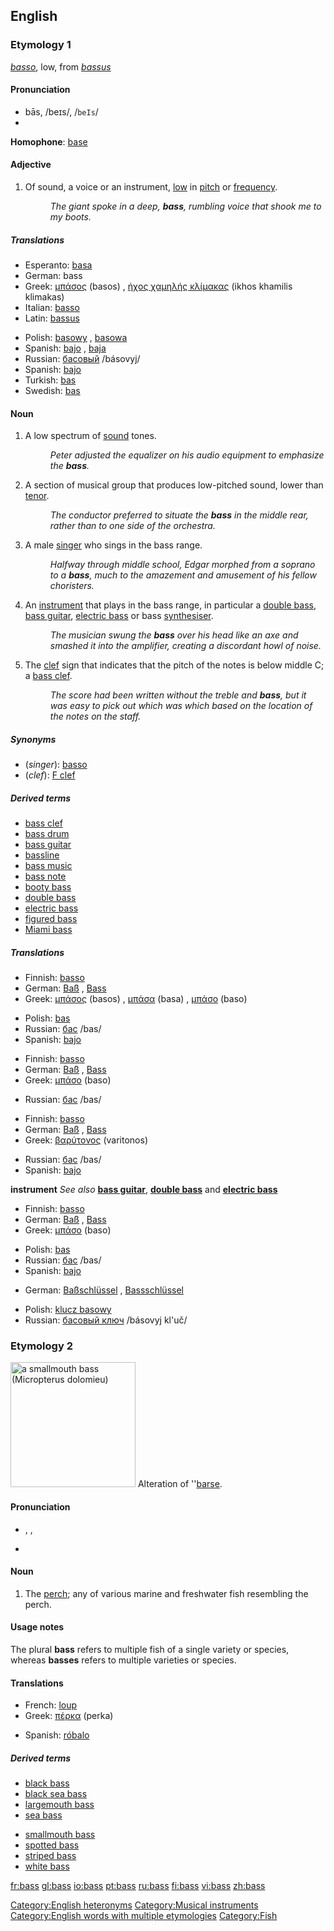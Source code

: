 {{see|bas}}
{{wikipedia}}
==English==

===Etymology 1===
{{It.}} ''[[basso]]'', low, from {{L.}} ''[[bassus]]''

====Pronunciation====
*bās, /beɪs/, /<tt>beIs</tt>/
*{{audio|en-us-bass-low.ogg|Audio (US)}}

'''Homophone''': [[base]]

====Adjective====
{{en-adj}}

# Of sound, a voice or an instrument, [[low]] in [[pitch]] or [[frequency]].
#:''The giant spoke in a deep, '''bass''', rumbling voice that shook me to my boots.''

=====Translations=====
{{trans-top|low in pitch}}
*Esperanto: [[basa]]
*German: bass
*Greek: [[μπάσος]] (basos) {{m}}, [[ήχος χαμηλής κλίμακας]] (ikhos khamilis klimakas) {{m}}
*Italian: [[basso]] {{m}}
*Latin: [[bassus]] {{m}}
{{trans-mid}}
*Polish: [[basowy]] {{m}}, [[basowa]] {{f}}
*Spanish: [[bajo]] {{m}}, [[baja]] {{f}}
*Russian: [[басовый]] /básovyj/
*Spanish: [[bajo]] {{m}}
*Turkish: [[bas]]
*Swedish: [[bas]]
{{trans-bottom}}

====Noun====
{{en-noun|es}}

# A low spectrum of [[sound]] tones.
#:''Peter adjusted the equalizer on his audio equipment to emphasize the '''bass'''.''
# A section of musical group that produces low-pitched sound, lower than [[tenor]].
#:''The conductor preferred to situate the '''bass''' in the middle rear, rather than to one side of the orchestra.''
# A male [[singer]] who sings in the bass range.
#:''Halfway through middle school, Edgar morphed from a soprano to a '''bass''', much to the amazement and amusement of his fellow choristers.''
# An [[instrument]] that plays in the bass range, in particular a [[double bass]], [[bass guitar]], [[electric bass]] or bass [[synthesiser]].
#:''The musician swung the '''bass''' over his head like an axe and smashed it into the amplifier, creating a discordant howl of noise.''
# The [[clef]] sign that indicates that the pitch of the notes is below middle C; a [[bass clef]].
#:''The score had been written without the treble and '''bass''', but it was easy to pick out which was which based on the location of the notes on the staff.''

=====Synonyms=====
*(''singer''): [[basso]]
*(''clef''): [[F clef]]

=====Derived terms=====
*[[bass clef]]
*[[bass drum]]
*[[bass guitar]]
*[[bassline]]
*[[bass music]]
*[[bass note]]
*[[booty bass]]
*[[double bass]]
*[[electric bass]]
*[[figured bass]]
*[[Miami bass]]

=====Translations=====

{{trans-top|low spectrum of sound}}
*Finnish: [[basso]]
*German: [[Baß]] {{m}}, [[Bass]] {{m}}
*Greek: [[μπάσος]] (basos) {{m}}, [[μπάσα]] (basa) {{f}}, [[μπάσο]] (baso) {{n}}
{{trans-mid}}
*Polish: [[bas]] {{m}}
*Russian: [[бас]] /bas/ {{m}}
*Spanish: [[bajo]] {{m}}
{{trans-bottom}}

{{trans-top|section of musical group}}
*Finnish: [[basso]]
*German: [[Baß]] {{m}}, [[Bass]] {{m}}
*Greek: [[μπάσο]] (baso) {{n}}
{{trans-mid}}
*Russian: [[бас]] /bas/ {{m}}
{{trans-bottom}}

{{trans-top|singer}}
*Finnish: [[basso]]
*German: [[Baß]] {{m}}, [[Bass]] {{m}}
*Greek: [[βαρύτονος]] (varitonos) {{m}}
{{trans-mid}}
*Russian: [[бас]] /bas/ {{m}}
*Spanish: [[bajo]] {{m}}
{{trans-bottom}}

'''instrument'''
''See also'' '''[[bass guitar]]''', '''[[double bass]]''' and '''[[electric bass]]'''
{{top}}
*Finnish: [[basso]]
*German: [[Baß]] {{m}}, [[Bass]] {{m}}
*Greek: [[μπάσο]] (baso) {{n}}
{{mid}}
*Polish: [[bas]] {{m}}
*Russian: [[бас]] /bas/ {{m}}
*Spanish: [[bajo]] {{m}}
{{bottom}}

{{trans-top|clef sign}}
*German: [[Baßschlüssel]] {{m}}, [[Bassschlüssel]] {{m}}
{{trans-mid}}
*Polish: [[klucz basowy]] {{m}}
*Russian: [[басовый ключ]] /básovyj kl'uč/ {{m}}
{{trans-bottom}}

===Etymology 2===
[[Image:Smallmouth_bass.jpg|thumb|right|200px|a smallmouth bass (''Micropterus dolomieu'')]]
Alteration of ''[[barse]].

====Pronunciation====
*{{AHD|băs}}, {{IPA|/bæs/}}, {{SAMPA|/b{s/}}
*{{audio|en-us-bass.ogg|Audio (US)}}

====Noun====
{{en-noun|es|pl2=bass}}

# The [[perch]]; any of various marine and freshwater fish resembling the perch.

====Usage notes====
The plural '''bass''' refers to multiple fish of a single variety or species, whereas '''basses''' refers to multiple varieties or species.

====Translations====
{{rfc-level|Translations at L3+}}
{{top}}
*French: [[loup]] {{m}}
*Greek: [[πέρκα]] (perka) {{f}}
{{mid}}
*Spanish: [[róbalo]] {{m}}
{{bottom}}

=====Derived terms=====
{{top2}}
*[[black bass]]
*[[black sea bass]]
*[[largemouth bass]]
*[[sea bass]]
{{mid2}}
*[[smallmouth bass]]
*[[spotted bass]]
*[[striped bass]]
*[[white bass]]
{{bottom}}

[[Category:English heteronyms]]
[[Category:Musical instruments]]
[[Category:English words with multiple etymologies]]
[[Category:Fish]]

[[fr:bass]]
[[gl:bass]]
[[io:bass]]
[[pt:bass]]
[[ru:bass]]
[[fi:bass]]
[[vi:bass]]
[[zh:bass]]
